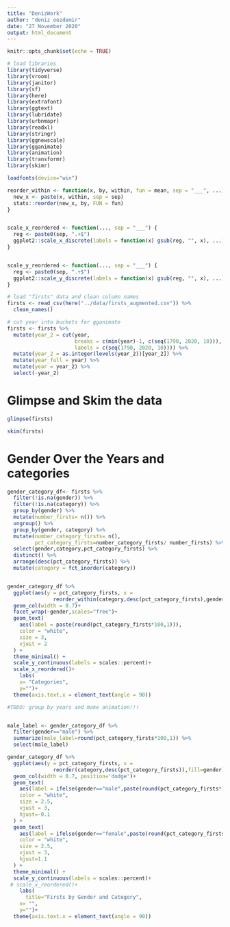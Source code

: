 ```yaml
---
title: "DenizWork"
author: "deniz oezdemir"
date: "27 November 2020"
output: html_document
---
```


```r
knitr::opts_chunk$set(echo = TRUE)
```

```r
# load libraries
library(tidyverse)
library(vroom)
library(janitor)
library(sf)
library(here)
library(extrafont)
library(ggtext)
library(lubridate)
library(urbnmapr)
library(readxl)
library(stringr)
library(ggnewscale)
library(gganimate)
library(animation)
library(transformr)
library(skimr)

loadfonts(device="win")
```


```r
reorder_within <- function(x, by, within, fun = mean, sep = "___", ...) {
  new_x <- paste(x, within, sep = sep)
  stats::reorder(new_x, by, FUN = fun)
}


scale_x_reordered <- function(..., sep = "___") {
  reg <- paste0(sep, ".+$")
  ggplot2::scale_x_discrete(labels = function(x) gsub(reg, "", x), ...)
}


scale_y_reordered <- function(..., sep = "___") {
  reg <- paste0(sep, ".+$")
  ggplot2::scale_y_discrete(labels = function(x) gsub(reg, "", x), ...)
}

```

```r
# load "firsts" data and clean column names
firsts <- read_csv(here("../data/firsts_augmented.csv")) %>% 
  clean_names()

# cut year into buckets for gganimate
firsts <- firsts %>% 
  mutate(year_2 = cut(year, 
                      breaks = c(min(year)-1, c(seq(1790, 2020, 10))), 
                      labels = c(seq(1790, 2020, 10)))) %>% 
  mutate(year_2 = as.integer(levels(year_2))[year_2]) %>% 
  mutate(year_full = year) %>%
  mutate(year = year_2) %>% 
  select(-year_2)
```
# Glimpse and Skim the data
```r
glimpse(firsts)

skim(firsts)

```



# Gender Over the Years and categories

```r

gender_category_df<- firsts %>% 
  filter(!is.na(gender)) %>% 
  filter(!is.na(category)) %>% 
  group_by(gender) %>% 
  mutate(number_firsts= n()) %>% 
  ungroup() %>% 
  group_by(gender, category) %>% 
  mutate(number_category_firsts= n(),
         pct_category_firsts=number_category_firsts/ number_firsts) %>% 
  select(gender,category,pct_category_firsts) %>% 
  distinct() %>% 
  arrange(desc(pct_category_firsts)) %>% 
  mutate(category = fct_inorder(category))


gender_category_df %>% 
  ggplot(aes(y = pct_category_firsts, x = 
               reorder_within(category,desc(pct_category_firsts),gender))) +
  geom_col(width = 0.7)+
  facet_wrap(~gender,scales="free")+
  geom_text(
    aes(label = paste(round(pct_category_firsts*100,1))), 
    color = "white", 
    size = 3,
    vjust = 2
  ) +
  theme_minimal() +
  scale_y_continuous(labels = scales::percent)+
  scale_x_reordered()+
    labs(
    x= "Categories",
    y="")+
  theme(axis.text.x = element_text(angle = 90))

#TODO: group by years and make animation!!!


male_label <- gender_category_df %>% 
  filter(gender=="male") %>% 
  summarize(male_label=round(pct_category_firsts*100,1)) %>% 
  select(male_label)

gender_category_df %>% 
  ggplot(aes(y = pct_category_firsts, x = 
               reorder(category,desc(pct_category_firsts)),fill=gender)) +
  geom_col(width = 0.7, position='dodge')+
  geom_text(
    aes(label = ifelse(gender=="male",paste(round(pct_category_firsts*100,1)),"")), 
    color = "white", 
    size = 2.5,
    vjust = 3,
    hjust=-0.1
  ) +
  geom_text(
    aes(label = ifelse(gender=="female",paste(round(pct_category_firsts*100,1)),"")), 
    color = "white", 
    size = 2.5,
    vjust = 3,
    hjust=1.1
  ) +
  theme_minimal() +
  scale_y_continuous(labels = scales::percent)+
 # scale_x_reordered()+
    labs(
      title="Firsts by Gender and Category",
    x= "",
    y="")+
  theme(axis.text.x = element_text(angle = 90))


```


